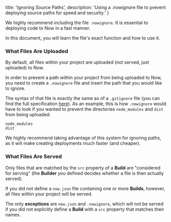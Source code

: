 
  title: 'Ignoring Source Paths',
  description: 'Using a .nowignore file to prevent deploying source paths for speed and security.'
}

We highly recommend including the file `.nowignore`. It is essential to deploying code to Now in a fast manner.

In this document, you will learn the file's exact function and how to use it.

### What Files Are Uploaded
By default, all files within your project are uploaded (not served, just uploaded) to Now.

In order to prevent a path within your project from being uploaded to Now, you need to create a `.nowignore` file and insert the path that you would like to ignore.

The syntax of that file is exactly the same as of a `.gitignore` file (you can find the full specification [here](https://git-scm.com/docs/gitignore#_pattern_format)). As an example, this is how `.nowignore` would have to look if you wanted to prevent the directories `node_modules` and `dist` from being uploaded:

```
node_modules
dist
```

We highly recommend taking advantage of this system for ignoring paths, as it will make creating deployments much faster (and cheaper).

### What Files Are Served
Only files that are matched by the `src` property of a **Build** are "considered for serving" (the **Builder** you defined decides whether a file is then actually served).

If you did not define a `now.json` file containing one or more **Builds**, however, all files within your project will be served.

The only **exceptions** are `now.json` and `.nowignore`, which will not be served if you did not explicitly define a **Build** with a `src` property that matches their names.

